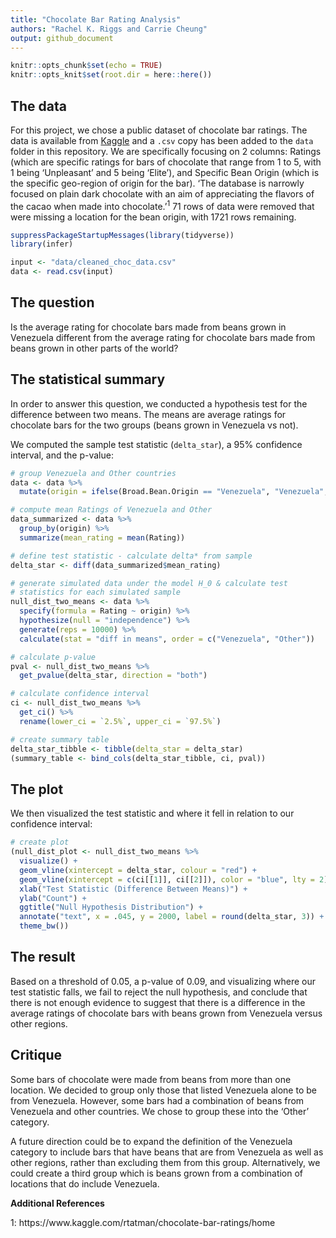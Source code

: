 ```yaml
---
title: "Chocolate Bar Rating Analysis"
authors: "Rachel K. Riggs and Carrie Cheung"
output: github_document
---
```


```r
knitr::opts_chunk$set(echo = TRUE)
knitr::opts_knit$set(root.dir = here::here())
```

## The data

For this project, we chose a public dataset of chocolate bar ratings. The data is available from [Kaggle](https://www.kaggle.com/rtatman/chocolate-bar-ratings) and a `.csv` copy has been added to the `data` folder in this repository. We are specifically focusing on 2 columns: Ratings (which are specific ratings for bars of chocolate that range from 1 to 5, with 1 being 'Unpleasant' and 5 being 'Elite'), and Specific Bean Origin (which is the specific geo-region of origin for the bar). 'The database is narrowly focused on plain dark chocolate with an aim of appreciating the flavors of the cacao when made into chocolate.'<sup>1</sup> 71 rows of data were removed that were missing a location for the bean origin, with 1721 rows remaining.

```r
suppressPackageStartupMessages(library(tidyverse))
library(infer)

input <- "data/cleaned_choc_data.csv"
data <- read.csv(input)
```


## The question

Is the average rating for chocolate bars made from beans grown in Venezuela different from the average rating for chocolate bars made from beans grown in other parts of the world?

## The statistical summary

In order to answer this question, we conducted a hypothesis test for the difference between two means. The means are average ratings for chocolate bars for the two groups (beans grown in Venezuela vs not).

We computed the sample test statistic (`delta_star`), a 95% confidence interval, and the p-value:

```r
# group Venezuela and Other countries
data <- data %>%
  mutate(origin = ifelse(Broad.Bean.Origin == "Venezuela", "Venezuela", "Other"))

# compute mean Ratings of Venezuela and Other  
data_summarized <- data %>% 
  group_by(origin) %>% 
  summarize(mean_rating = mean(Rating))

# define test statistic - calculate delta* from sample
delta_star <- diff(data_summarized$mean_rating)

# generate simulated data under the model H_0 & calculate test 
# statistics for each simulated sample
null_dist_two_means <- data %>%
  specify(formula = Rating ~ origin) %>% 
  hypothesize(null = "independence") %>% 
  generate(reps = 10000) %>% 
  calculate(stat = "diff in means", order = c("Venezuela", "Other"))

# calculate p-value
pval <- null_dist_two_means %>% 
  get_pvalue(delta_star, direction = "both")

# calculate confidence interval
ci <- null_dist_two_means %>%  
  get_ci() %>% 
  rename(lower_ci = `2.5%`, upper_ci = `97.5%`)

# create summary table
delta_star_tibble <- tibble(delta_star = delta_star)
(summary_table <- bind_cols(delta_star_tibble, ci, pval))

```


## The plot

We then visualized the test statistic and where it fell in relation to our confidence interval:

```r
# create plot
(null_dist_plot <- null_dist_two_means %>% 
  visualize() +
  geom_vline(xintercept = delta_star, colour = "red") +
  geom_vline(xintercept = c(ci[[1]], ci[[2]]), color = "blue", lty = 2) +
  xlab("Test Statistic (Difference Between Means)") +
  ylab("Count") +
  ggtitle("Null Hypothesis Distribution") +
  annotate("text", x = .045, y = 2000, label = round(delta_star, 3)) +  
  theme_bw())
```

## The result

Based on a threshold of 0.05, a p-value of 0.09, and visualizing where our test statistic falls, we fail to reject the null hypothesis, and conclude that there is not enough evidence to suggest that there is a difference in the average ratings of chocolate bars with beans grown from Venezuela versus other regions.

## Critique

Some bars of chocolate were made from beans from more than one location. We decided to group only those that listed Venezuela alone to be from Venezuela. However, some bars had a combination of beans from Venezuela and other countries. We chose to group these into the 'Other' category.

A future direction could be to expand the definition of the Venezuela category to include bars that have beans that are from Venezuela as well as other regions, rather than excluding them from this group. Alternatively, we could create a third group which is beans grown from a combination of locations that do include Venezuela.


**Additional References**

1: https://www.kaggle.com/rtatman/chocolate-bar-ratings/home